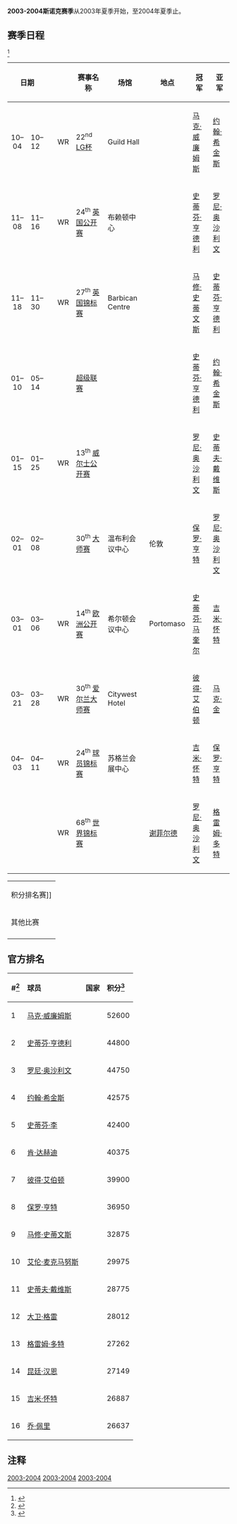 {{noteTA
|G1=Snooker
}}
'''2003-2004斯诺克赛季'''从2003年夏季开始，至2004年夏季止。

== 赛季日程 ==
<ref>{{cite web|title=The 2003/2004 Season|url=http://www.snooker.org/trn/0304/|publisher=WWW Snooker|accessdate=2011-05-06|archive-date=2010-03-27|archive-url=https://web.archive.org/web/20100327151023/http://www.snooker.org/trn/0304/|dead-url=no}}</ref> 
{|class="wikitable" style="font-size: 85%"
|-
! colspan="2" width=40 align="center"| 日期
! 
! 
! width=235 | 赛事名称
! width=180 | 场馆
! width=90 | 地点
! width=160| 冠军
! width=160| 亚军
! width=20| 比分
|-
| 10–04
| 10–12
| {{flagicon|ENG}}
| WR
| 22<sup>nd</sup> [[2003年斯诺克LG杯|LG杯]]
| Guild Hall
| {{nowrap|[[普雷斯顿|普雷斯顿]]}}
| {{flagicon|WAL}} [[马克·威廉姆斯|马克·威廉姆斯]]
| {{flagicon|SCO}} [[约翰·希金斯|约翰·希金斯]]
| 9–5
|-
| 11–08
| 11–16
| {{flagicon|ENG}}
| WR
| 24<sup>th</sup> [[2003年斯诺克英国公开赛|英国公开赛]]
| 布赖顿中心
| {{nowrap|[[布赖顿|布赖顿]]}}
| {{flagicon|SCO}} [[史蒂芬·亨德利|史蒂芬·亨德利]]
| {{flagicon|ENG}} [[罗尼·奥沙利文|罗尼·奥沙利文]]
| 9–6
|-
| 11–18
| 11–30
| {{flagicon|ENG}}
| WR
| 27<sup>th</sup> [[2003年英国锦标赛|英国锦标赛]]
| Barbican Centre
| {{nowrap|[[约克郡|约克郡]]}}
| {{flagicon|WAL}} [[马修·史蒂文斯|马修·史蒂文斯]]
| {{flagicon|SCO}} [[史蒂芬·亨德利|史蒂芬·亨德利]]
| 10–8
|-
| bgcolor="#ffdf9f"|01–10
| bgcolor="#ffdf9f"|05–14
| bgcolor="#ffdf9f"|{{flagicon|UK}}
| bgcolor="#ffdf9f"| 
| bgcolor="#ffdf9f"| [[2004年斯诺克超级联赛|超级联赛]]
| bgcolor="#ffdf9f"|  
| bgcolor="#ffdf9f"|  
| bgcolor="#ffdf9f"| {{flagicon|SCO}} [[史蒂芬·亨德利|史蒂芬·亨德利]]
| bgcolor="#ffdf9f"| {{flagicon|SCO}} [[约翰·希金斯|约翰·希金斯]]
| bgcolor="#ffdf9f"|  9–6
|-
| 01–15
| 01–25
| {{flagicon|WAL}}
| WR
| 13<sup>th</sup> [[2004年威尔士公开赛|威尔士公开赛]]
| {{nowrap|[[纽波特中心|纽波特中心]]}}
| {{nowrap|[[纽波特|纽波特]]}}
| {{flagicon|ENG}} [[罗尼·奥沙利文|罗尼·奥沙利文]]
| {{flagicon|ENG}} [[史蒂夫·戴维斯|史蒂夫·戴维斯]]
| 9–8
|-
| bgcolor="#ffdf9f"|02–01
| bgcolor="#ffdf9f"|02–08
| bgcolor="#ffdf9f"|{{flagicon|ENG}}
| bgcolor="#ffdf9f"| 
| bgcolor="#ffdf9f"| 30<sup>th</sup> [[2004年斯诺克大师赛|大师赛]]
| bgcolor="#ffdf9f"| 温布利会议中心
| bgcolor="#ffdf9f"| 伦敦
| bgcolor="#ffdf9f"| {{flagicon|ENG}} [[保罗·亨特|保罗·亨特]]
| bgcolor="#ffdf9f"| {{flagicon|ENG}} [[罗尼·奥沙利文|罗尼·奥沙利文]]
| bgcolor="#ffdf9f"|  10–9
|-
| 03–01
| 03–06
| {{flagicon|MLT}}
| WR
| 14<sup>th</sup> [[2004年欧洲公开赛|欧洲公开赛]]
| 希尔顿会议中心
| Portomaso
| {{flagicon|SCO}} [[史蒂芬·马奎尔|史蒂芬·马奎尔]]
| {{flagicon|ENG}} [[吉米·怀特|吉米·怀特]]
| 9–3
|-
| 03–21
| 03–28
| {{flagicon|IRL}}
| WR
| 30<sup>th</sup> [[2004年爱尔兰大师赛|爱尔兰大师赛]]
| Citywest Hotel
| {{nowrap|[[都柏林|都柏林]]}}
| {{flagicon|ENG}} [[彼得·艾伯顿|彼得·艾伯顿]]
| {{flagicon|ENG}} [[马克·金|马克·金]]
| 10–7
|-
| 04–03
| 04–11
| {{flagicon|SCO}}
| WR
| 24<sup>th</sup> [[2004年斯诺克球员锦标赛|球员锦标赛]]
| 苏格兰会展中心
| {{nowrap|[[格拉斯哥|格拉斯哥]]}}
| {{flagicon|ENG}} [[吉米·怀特|吉米·怀特]]
| {{flagicon|ENG}} [[保罗·亨特|保罗·亨特]]
| 9–7
|-
| {{nowrap|04–17}}
| {{nowrap|05–03}}
| {{flagicon|ENG}}
| WR
| 68<sup>th</sup> [[2004年斯诺克世界锦标赛|世界锦标赛]]
| {{nowrap|[[克鲁西布剧院|克鲁西布剧院]]}}
| [[谢菲尔德|谢菲尔德]]
| {{flagicon|ENG}} [[罗尼·奥沙利文|罗尼·奥沙利文]]
| {{flagicon|SCO}} [[格雷姆·多特|格雷姆·多特]]
| {{nowrap|18–8}}
|}

{| class="wikitable" style="font-size:85%;" width=30%
|- bgcolor="#ffffff"
| WR = [[斯诺克世界排名|积分排名赛]]
|- bgcolor="#ffdf9f" 
| 其他比赛
|-
|}

==官方排名==

{{Main|2003-2004赛季斯诺克职业选手世界排名}}  
{| class="wikitable"
! #<ref>{{cite web|last=Turner|first=Chris|title=World Rankings 2000/01 to 2009/10|url=http://www.cajt.pwp.blueyonder.co.uk/rankings4.html|work=cajt.pwp.blueyonder.co.uk|publisher=Chris Turner's Snooker Archive|accessdate=2011-02-26|deadurl=yes|archiveurl=https://web.archive.org/web/20090430102233/http://www.cajt.pwp.blueyonder.co.uk/rankings4.html|archivedate=2009-04-30}}</ref>
! align="left" | 球员
! align="left" | 国家
! align="left" | 积分<ref>{{cite web|title=Embassy World Rankings 2003/2004|url=http://www.snooker.org/Rnk/0304/ranking.asp|publisher=WWW Snooker|accessdate=2011-02-26|archive-date=2011-08-20|archive-url=https://www.webcitation.org/614c4FGsV?url=http://www.snooker.org/rnk/0304/ranking.asp|dead-url=no}}</ref> 
|-
| 1
| [[马克·威廉姆斯|马克·威廉姆斯]]
| {{WAL}}
| 52600
|-
| 2
| [[史蒂芬·亨德利|史蒂芬·亨德利]]
| {{SCO}}
| 44800
|-
| 3
| [[罗尼·奥沙利文|罗尼·奥沙利文]]
| {{ENG}}
| 44750
|-
| 4
| [[约翰·希金斯|约翰·希金斯]]
| {{SCO}}
| 42575
|-
| 5
| [[史蒂芬·李|史蒂芬·李]]
| {{ENG}}
| 42400
|-
| 6
| [[肯·达赫迪|肯·达赫迪]]
| {{IRL}}
| 40375
|-
| 7
| [[彼得·艾伯顿|彼得·艾伯顿]]
| {{ENG}}
| 39900
|-
| 8
| [[保罗·亨特|保罗·亨特]]
| {{ENG}}
| 36950
|-
| 9
| [[马修·史蒂文斯|马修·史蒂文斯]]
| {{WAL}}
| 32875
|-
| 10
| [[艾伦·麦克马努斯|艾伦·麦克马努斯]]
| {{SCO}}
| 29975
|-
| 11
| [[史蒂夫·戴维斯|史蒂夫·戴维斯]]
| {{ENG}}
| 28775
|-
| 12
| [[大卫·格雷|大卫·格雷]]
| {{ENG}}
| 28012
|-
| 13
| [[格雷姆·多特|格雷姆·多特]]
| {{SCO}}
| 27262
|-
| 14
| [[昆廷·汉恩|昆廷·汉恩]]
| {{AUS}}
| 27149
|-
| 15
| [[吉米·怀特|吉米·怀特]]
| {{ENG}}
| 26887
|-
| 16
| [[乔·佩里|乔·佩里]]
| {{ENG}}
| 26637
|}


== 注释 ==
{{Reflist}}

{{斯诺克赛季03-04}}
{{Snooker seasons nav}}


[[Category:斯诺克赛季|2003-2004]]
[[Category:2003年斯诺克|2003-2004]]
[[Category:2004年斯诺克|2003-2004]]